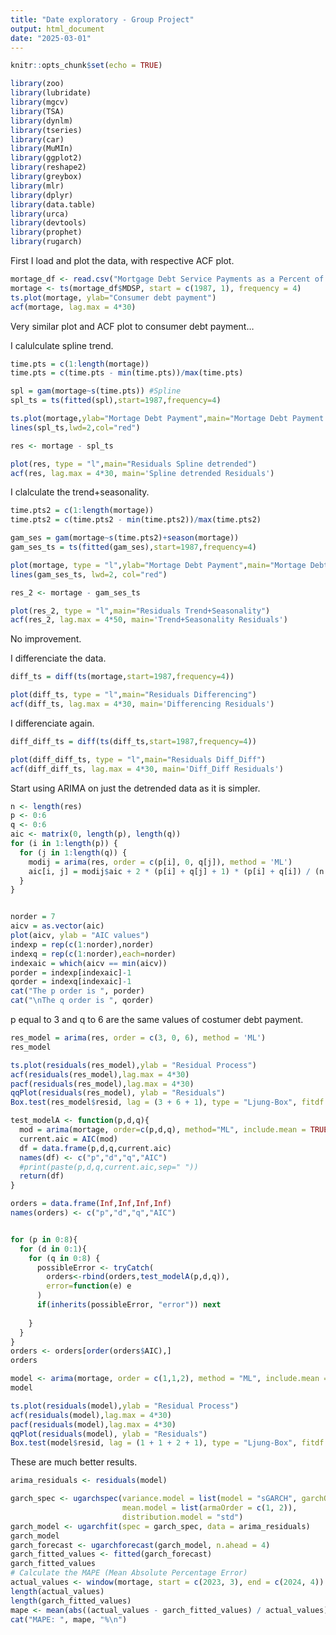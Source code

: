 ---
title: "Date exploratory - Group Project"
output: html_document
date: "2025-03-01"
---

```{r setup, include=FALSE}
knitr::opts_chunk$set(echo = TRUE)
```


```{r pressure, echo=FALSE}
library(zoo)
library(lubridate)
library(mgcv)
library(TSA)
library(dynlm)
library(tseries)
library(car)
library(MuMIn)
library(ggplot2)
library(reshape2)
library(greybox)
library(mlr)
library(dplyr)
library(data.table)
library(urca)
library(devtools)
library(prophet)
library(rugarch)
```

First I load and plot the data, with respective ACF plot.
```{r}
mortage_df <- read.csv("Mortgage Debt Service Payments as a Percent of Disposable Personal Income.csv")
mortage <- ts(mortage_df$MDSP, start = c(1987, 1), frequency = 4) 
ts.plot(mortage, ylab="Consumer debt payment")
acf(mortage, lag.max = 4*30)
```
Very similar plot and ACF plot to consumer debt payment...


I calulculate spline trend.
```{r}
time.pts = c(1:length(mortage))
time.pts = c(time.pts - min(time.pts))/max(time.pts)

spl = gam(mortage~s(time.pts)) #Spline
spl_ts = ts(fitted(spl),start=1987,frequency=4)

ts.plot(mortage,ylab="Mortage Debt Payment",main="Mortage Debt Payment Trend Estimations")
lines(spl_ts,lwd=2,col="red")
```


```{r}
res <- mortage - spl_ts

plot(res, type = "l",main="Residuals Spline detrended")
acf(res, lag.max = 4*30, main='Spline detrended Residuals')
```

I clalculate the trend+seasonality.
```{r}
time.pts2 = c(1:length(mortage))
time.pts2 = c(time.pts2 - min(time.pts2))/max(time.pts2)

gam_ses = gam(mortage~s(time.pts2)+season(mortage))
gam_ses_ts = ts(fitted(gam_ses),start=1987,frequency=4)

plot(mortage, type = "l",ylab="Mortage Debt Payment",main="Mortage Debt Payment Estimations")
lines(gam_ses_ts, lwd=2, col="red")
```
```{r}
res_2 <- mortage - gam_ses_ts

plot(res_2, type = "l",main="Residuals Trend+Seasonality")
acf(res_2, lag.max = 4*50, main='Trend+Seasonality Residuals')
```
No improvement.

I differenciate the data.
```{r}
diff_ts = diff(ts(mortage,start=1987,frequency=4))

plot(diff_ts, type = "l",main="Residuals Differencing")
acf(diff_ts, lag.max = 4*30, main='Differencing Residuals')
```
I differenciate again.

```{r}
diff_diff_ts = diff(ts(diff_ts,start=1987,frequency=4))

plot(diff_diff_ts, type = "l",main="Residuals Diff_Diff")
acf(diff_diff_ts, lag.max = 4*30, main='Diff_Diff Residuals')
```

Start using ARIMA on just the detrended data as it is simpler.
```{r}
n <- length(res)
p <- 0:6
q <- 0:6
aic <- matrix(0, length(p), length(q)) 
for (i in 1:length(p)) {
  for (j in 1:length(q)) {
    modij = arima(res, order = c(p[i], 0, q[j]), method = 'ML')
    aic[i, j] = modij$aic + 2 * (p[i] + q[j] + 1) * (p[i] + q[i]) / (n - p[i] - q[j] - 1)
  }
}


norder = 7
aicv = as.vector(aic)
plot(aicv, ylab = "AIC values")
indexp = rep(c(1:norder),norder)
indexq = rep(c(1:norder),each=norder)
indexaic = which(aicv == min(aicv))
porder = indexp[indexaic]-1
qorder = indexq[indexaic]-1
cat("The p order is ", porder)
cat("\nThe q order is ", qorder)
```
p equal to 3 and q to 6 are the same values of costumer debt payment.
```{r}
res_model = arima(res, order = c(3, 0, 6), method = 'ML')
res_model
```
```{r}
ts.plot(residuals(res_model),ylab = "Residual Process")
acf(residuals(res_model),lag.max = 4*30)
pacf(residuals(res_model),lag.max = 4*30)
qqPlot(residuals(res_model), ylab = "Residuals")
Box.test(res_model$resid, lag = (3 + 6 + 1), type = "Ljung-Box", fitdf = (3+6))
```






```{r}

test_modelA <- function(p,d,q){
  mod = arima(mortage, order=c(p,d,q), method="ML", include.mean = TRUE)
  current.aic = AIC(mod)
  df = data.frame(p,d,q,current.aic)
  names(df) <- c("p","d","q","AIC")
  #print(paste(p,d,q,current.aic,sep=" "))
  return(df)
}

orders = data.frame(Inf,Inf,Inf,Inf)
names(orders) <- c("p","d","q","AIC")


for (p in 0:8){
  for (d in 0:1){
    for (q in 0:8) {
      possibleError <- tryCatch(
        orders<-rbind(orders,test_modelA(p,d,q)),
        error=function(e) e
      )
      if(inherits(possibleError, "error")) next
      
    }
  }
}
orders <- orders[order(orders$AIC),]
orders

```
```{r}
model <- arima(mortage, order = c(1,1,2), method = "ML", include.mean = TRUE)
model
```

```{r}
ts.plot(residuals(model),ylab = "Residual Process")
acf(residuals(model),lag.max = 4*30)
pacf(residuals(model),lag.max = 4*30)
qqPlot(residuals(model), ylab = "Residuals")
Box.test(model$resid, lag = (1 + 1 + 2 + 1), type = "Ljung-Box", fitdf = (1 + 1 + 2))
```
These are much better results.

```{r}

arima_residuals <- residuals(model)

garch_spec <- ugarchspec(variance.model = list(model = "sGARCH", garchOrder = c(1, 1)),
                         mean.model = list(armaOrder = c(1, 2)),
                         distribution.model = "std")
garch_model <- ugarchfit(spec = garch_spec, data = arima_residuals)
garch_model
garch_forecast <- ugarchforecast(garch_model, n.ahead = 4)
garch_fitted_values <- fitted(garch_forecast)
garch_fitted_values
# Calculate the MAPE (Mean Absolute Percentage Error)
actual_values <- window(mortage, start = c(2023, 3), end = c(2024, 4))
length(actual_values)
length(garch_fitted_values)
mape <- mean(abs((actual_values - garch_fitted_values) / actual_values)) * 100
cat("MAPE: ", mape, "%\n")


```
